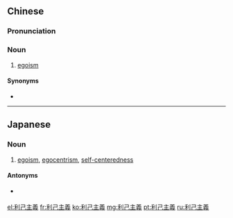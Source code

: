 {{also|利己主义}}
==Chinese==
{{zh-forms|s=利己主义|type=22}}

===Pronunciation===
{{zh-pron
|m=lìjǐzhǔyì
|c=lei6 gei2 zyu2 ji6
|cat=n
}}

===Noun===
{{zh-noun}}

# [[egoism]]

====Synonyms====
* {{zh-l|自我主義}}

----

==Japanese==
{{ja-kanjitab|り|こ|しゅ|ぎ|yomi=on}}

===Noun===
{{ja-noun|りこしゅぎ}}

# [[egoism]], [[egocentrism]], [[self-centeredness]]

====Antonyms====
* {{sense|egoism}} {{ja-r|利他主義|りたしゅぎ}}

[[el:利己主義]]
[[fr:利己主義]]
[[ko:利己主義]]
[[mg:利己主義]]
[[pt:利己主義]]
[[ru:利己主義]]
